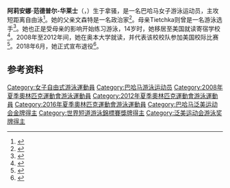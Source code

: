 {{NoteTA|G1=Aquatics}}
{{Infobox swimmer
| name           = 阿莉安娜·范德普尔-华莱士
| image          = <!-- Only free-content images are allowed for depicting living people -- see [[WP:NONFREE|WP:NONFREE]]. -->
| image_size     = <!-- Only for images narrower than 220 pixels -->
| alt            = 
| caption        = 
| fullname       = 
| nicknames      =
| national_team  = {{BAH}}
| strokes        = [[自由泳|自由泳]]
| club           = 
| collegeteam    = [[奧本大學|奧本大學]]
| birth_date     = {{Birth date and age|1990|3|4|mf=y}}
| birth_place    = {{BAH}}[[拿骚_(巴哈马)|拿骚]]
| death_date     =
| death_place    =
| height         = {{convert|5|ft|6|in|m|abbr=on}}
| weight         = {{convert|61|kg|lb|abbr=on}}
| medaltemplates =
{{MedalSport|女子[[游泳|游泳]]}}
{{MedalCountry|{{BAH}}}}
{{MedalCompetition|[[世界短池游泳锦标赛|世界短池游泳锦标赛]]}}
{{MedalBronze|[[2010年世界短道游泳錦標賽|2010 迪拜]]|50米自由泳}}
{{MedalCompetition|[[泛美运动会|泛美运动会]]}}
{{MedalGold|[[2015年泛美运动会|2015 多伦多]]|[[2015年泛美运动会游泳比赛|50米自由泳]]}}
{{MedalBronze|[[2007年泛美运动会|2007 里约热内卢]]|[[2007年泛美运动会游泳比赛|4×100米混合泳接力]]}}
{{MedalBronze|2015 多伦多|100米自由泳}}
{{MedalCompetition|[[英联邦运动会|英联邦运动会]]}}
{{MedalSilver|[[2014年英联邦运动会|2014 格拉斯哥]]|50米蝶泳}}
{{MedalCompetition|[[中美洲及加勒比海運動會|中美洲及加勒比海運動會]]}}
{{MedalGold|[[2010年中美洲及加勒比海運動會|2010 馬亞圭斯]]|50米蝶泳}}
{{MedalGold|2010 馬亞圭斯|100米蝶泳}}
{{MedalGold|[[2014年中美洲及加勒比海運動會|2014 韋拉克魯斯]]|50米自由泳}}
{{MedalGold|2014 韋拉克魯斯|100米自由泳}}
{{MedalGold|2014 韋拉克魯斯|50米蝶泳}}
{{MedalGold|2014 韋拉克魯斯|100米蝶泳}}
{{MedalSilver|2010 馬亞圭斯|50米自由泳}}
{{MedalSilver|2010 馬亞圭斯|100米自由泳}}
{{MedalBronze|[[2006年中美洲及加勒比海運動會|2006 卡塔赫纳]]|4×100米自由泳接力}}
{{MedalBronze|2010 馬亞圭斯|4×200米自由泳接力}}
{{MedalBronze|2010 馬亞圭斯|4×100米混合泳接力}}
}}

'''阿莉安娜·范德普尔-华莱士'''（{{lang-en|Arianna Vanderpool-Wallace}}，{{bd|1990年|3月4日||}}）生于拿骚，是一名巴哈马女子游泳运动员，主攻短距离自由泳<ref>{{cite web|title=Arianna Vanderpool-Wallace|url=https://www.sports-reference.com/olympics/athletes/va/arianna-vanderpool-wallace-1.html |work=Sport Reference|accessdate=2020-09-01|archive-url=https://web.archive.org/web/20200418112150/https://www.sports-reference.com/olympics/athletes/va/arianna-vanderpool-wallace-1.html|archive-date=2020-04-18}}</ref>。她的父亲文森特是一名政治家<ref>{{cite web|url=https://thenassauguardian.com/arianna-speaks-out-about-swimming-in-the-bahamas/|title=Arianna speaks out about swimming in The Bahamas|publisher=The Nassau Guardian|date=2020-08-27|accessdate=2020-09-01|archiveurl=https://web.archive.org/web/20200828202231/https://thenassauguardian.com/arianna-speaks-out-about-swimming-in-the-bahamas/|archivedate=2020-08-28}}</ref>。母亲Tietchka则曾是一名游泳选手<ref>{{cite web|url=https://www.nbcnewyork.com/news/national-international/natl-olympic-swimmer-hoping-to-get-bahamians-in-water/2093560/|title=Olympic Swimmer Hoping to Get Bahamians in Water|publisher=NBC New York|date=2012-07-26|accessdate=2020-09-01|archiveurl=https://archive.is/KMlfB|archivedate=2020-09-01}}</ref>。她也正是受母亲的影响开始练习游泳，14岁时，她移居至美国就读寄宿学校<ref>{{cite web|url=http://www.fina.org/athletes/arianna-vanderpool-wallace|title=Arianna Vanderpool-Wallace|work=[[国际游泳联合会|FINA]]|accessdate=2020-09-01|archiveurl=https://archive.is/Mgc8h|archivedate=2020-09-01}}</ref>。2008年至2012年间，她在奥本大学就读，并代表该校校队参加美国校际比赛<ref>{{cite web|url=http://www.auburntigers.com/sports/c-swim/mtt/vanderpoolwallace_arianna00.html|title=Arianna Vanderpool-Wallace|work=Auburn Tigers|accessdate=2020-09-01|archiveurl=https://web.archive.org/web/20171207020125/http://www.auburntigers.com/sports/c-swim/mtt/vanderpoolwallace_arianna00.html|archivedate=2017-12-07}}</ref>。2018年6月，她正式宣布退役<ref>{{cite web|url=https://swimswam.com/3-time-olympian-arianna-vanderpool-wallace-retires-from-swimming/|title=3-Time Olympian Arianna Vanderpool-Wallace Retires from Swimming|work=SwimSwam|date=2018-06-07|accessdate=2020-09-01|archiveurl=https://archive.is/HjRF4|archivedate=2020-09-01}}</ref>。

==参考资料==
{{reflist}}

{{DEFAULTSORT:Vanderpool-Wallace, Arianna}}
[[Category:女子自由式游泳運動員|Category:女子自由式游泳運動員]]
[[Category:巴哈马游泳运动员|Category:巴哈马游泳运动员]]
[[Category:2008年夏季奧林匹克運動會游泳運動員|Category:2008年夏季奧林匹克運動會游泳運動員]]
[[Category:2012年夏季奧林匹克運動會游泳運動員|Category:2012年夏季奧林匹克運動會游泳運動員]]
[[Category:2016年夏季奧林匹克運動會游泳運動員|Category:2016年夏季奧林匹克運動會游泳運動員]]
[[Category:巴哈马泛美运动会金牌得主|Category:巴哈马泛美运动会金牌得主]]
[[Category:世界短道游泳錦標賽獎牌得主|Category:世界短道游泳錦標賽獎牌得主]]
[[Category:泛美运动会游泳奖牌得主|Category:泛美运动会游泳奖牌得主]]